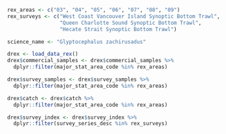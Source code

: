 
```r
rex_areas <- c("03", "04", "05", "06", "07", "08", "09")
rex_surveys <- c("West Coast Vancouver Island Synoptic Bottom Trawl",
                 "Queen Charlotte Sound Synoptic Bottom Trawl",
                 "Hecate Strait Synoptic Bottom Trawl")

science_name <- "Glyptocephalus zachirusadus"

drex <- load_data_rex()
drex$commercial_samples <- drex$commercial_samples %>%
  dplyr::filter(major_stat_area_code %in% rex_areas)

drex$survey_samples <- drex$survey_samples %>%
  dplyr::filter(major_stat_area_code %in% rex_areas)

drex$catch <- drex$catch %>%
  dplyr::filter(major_stat_area_code %in% rex_areas)

drex$survey_index <- drex$survey_index %>%
  dplyr::filter(survey_series_desc %in% rex_surveys)

```
